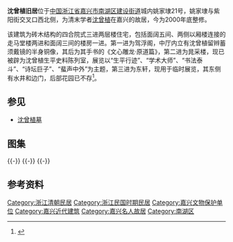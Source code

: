 {{文物保护单位
| 级别 = 省级
| 省区市 = 浙江省
| 名称 = 沈曾植旧居
| 图片 = [[File:Former_Residence_of_Shen_Cengzhi_03_2013-11.JPG|260px]]<br><small>驾浮阁，对联为“北斗应尚书天保定尔，东阳有遗老岁寒不凋”，落款为“子培四兄尚书七十长寿大庆，愚弟[[康有为|康有为]]顿首拜祝”，2013年11月</small>
| 编号 = 6-282
| 分类 = 近现代重要史迹及代表性建筑
| 时代 = 清、民国
| 所在 = [[嘉兴市|嘉兴市]][[南湖区|南湖区]]
| 登录 = 2011年1月
}}
'''沈曾植旧居'''位于[[中国|中国]][[浙江省|浙江省]][[嘉兴市|嘉兴市]][[南湖区|南湖区]][[建设街道|建设街道]]城内姚家埭21号，姚家埭与紫阳街交叉口西北侧，为清末学者[[沈曾植|沈曾植]]在嘉兴的故居，今为2000年底整修。

该建筑为砖木结构的四合院式三进两层楼住宅，包括面阔五间、两侧以厢楼连接的走马堂楼两进和面阔三间的楼房一进。第一进为驾浮阁，中厅内立有沈曾植留辫蓄须戴镜的半身铜像，其后为其手书的《文心雕龙·原道篇》，第二进为晁采楼，现已被辟为沈曾植生平史料陈列室，展览以“生平行迹”、“学术大师”、“书法泰斗”、“诗坛巨子”、“蜚声中外”为主题，第三进为东轩，现用于临时展览，其东侧有水井和边门，后部花园已不存<ref>{{cite web|url=http://www.cnjxol.com/travel/Story/content/2009-04/20/content_1038572.htm|title=《沈曾植故居》|accessdate=2014-01-10|work=|publisher=嘉兴在线旅游频道|archive-url=https://web.archive.org/web/20120809003241/http://www.cnjxol.com/travel/Story/content/2009-04/20/content_1038572.htm|archive-date=2012-08-09|dead-url=yes}}</ref>。
== 参见 ==
*[[沈曾植墓|沈曾植墓]]
==图集==
{{multiple image
| align  = left
| image1 = Former Residence of Shen Cengzhi 01 2013-11.JPG
| width1 = 240
| caption1 = 大门正面
| image2 = Former Residence of Shen Cengzhi 02 2013-11.JPG
| width2 = 240
| caption2 = 大门侧面
| image3 = Former Residence of Shen Cengzhi 06 2013-11.JPG
| width3 = 240
| caption3 = 第一进外景
| image4 = Former Residence of Shen Cengzhi 07 2013-11.JPG
| width4 = 240
| caption4 = 第一进内景
}}
{{-}}
{{multiple image
| align  = left
| image1 = Former Residence of Shen Cengzhi 10 2013-11.JPG
| width1 = 240
| caption1 = 第一进驾浮阁匾额
| image2 = Former Residence of Shen Cengzhi 09 2013-11.JPG
| width2 = 240
| caption2 = 第一进底层梁架
| image3 = Former Residence of Shen Cengzhi 13 2013-11.JPG
| width3 = 240
| caption3 = 第二进晁采楼匾额
| image4 = Former Residence of Shen Cengzhi 15 2013-11.JPG
| width4 = 240
| caption4 = 一二进间的内院铺地
}}
{{-}}
{{multiple image
| align  = left
| image1 = Former Residence of Shen Cengzhi 17 2013-11.JPG
| width1 = 240
| caption1 = 第二进门闩细节
| image2 = Former Residence of Shen Cengzhi 19 2013-11.JPG
| width2 = 240
| caption2 = 第二进内景
| image3 = Former Residence of Shen Cengzhi 21 2013-11.JPG
| width3 = 240
| caption3 = 第三进外景，隐约可见[[嘉兴圣母显灵堂|嘉兴天主堂]]之钟楼
| image4 = Former Residence of Shen Cengzhi 24 2013-11.JPG
| width4 = 240
| caption4 = 第三进东轩匾额}}
{{-}}
==参考资料==
{{reflist}}
{{DEFAULTSORT:S}}
{{commons|Category:Former Residence of Shen Cengzhi}}
{{嘉兴市境内的浙江省文物保护单位}}
[[Category:浙江清朝民居|Category:浙江清朝民居]]
[[Category:浙江民国时期民居|Category:浙江民国时期民居]]
[[Category:嘉兴文物保护单位|Category:嘉兴文物保护单位]]
[[Category:嘉兴近代建筑|Category:嘉兴近代建筑]]
[[Category:嘉兴名人故居|Category:嘉兴名人故居]]
[[Category:南湖区|Category:南湖区]]